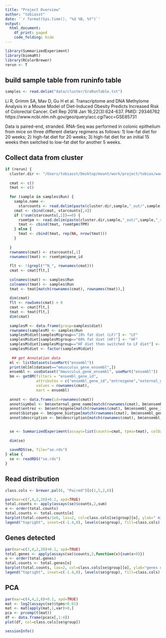 ```yaml
---
title: "Project Overview"
author: "tobiasst"
date: '`r format(Sys.time(), "%d %B, %Y")`'
output:
  html_document:
    df_print: paged
    code_folding: hide
---
```


```r
library(SummarizedExperiment)
library(biomaRt)
library(RColorBrewer)
rerun <- T
```

## build sample table from runinfo table

```r
samples <- read.delim("data/cluster/SraRunTable.txt")
```

Li R, Grimm SA, Mav D, Gu H et al. Transcriptome and DNA Methylome Analysis in a Mouse Model of Diet-Induced Obesity Predicts Increased Risk of Colorectal Cancer. Cell Rep 2018 Jan 16;22(3):624-637. PMID: 29346762
https://www.ncbi.nlm.nih.gov/geo/query/acc.cgi?acc=GSE85731


Data is paired-end, stranded. RNA-Seq was performed in colonic epithelium from mice on three different dietary regimens as follows: 1) low-fat diet for 20 weeks; 2) high-fat diet for 20 weeks; 3) high-fat diet for an initial 15 weeks then switched to low-fat diet for another 5 weeks.

## Collect data from cluster 

```r

if (rerun) {
  cluster.dir <- "/Users/tobiasst/Desktop/mount/work/project/tobias/wade_2018/"
  
  cmat <- c()
  tmat <- c()
  
  for (sample in samples$Run) {
    sample.name <- 
      starcounts <- read.delim(paste(cluster.dir,sample,"_out/",sample,".ReadsPerGene.out.tab",sep=""), header=F)  
    cmat <- cbind(cmat, starcounts[,4])
    if (!sum(starcounts[,2])==0) {
      rsemtpm <- read.delim(paste(cluster.dir,sample,"_out/",sample,"_rsem.genes.results",sep=""), header=T)
      tmat <- cbind(tmat, rsemtpm$TPM)
    } else {
      tmat <- cbind(tmat, rep(NA, nrow(tmat)))
    }
    
  }
  rownames(cmat) <- starcounts[,1]
  rownames(tmat) <- rsemtpm$gene_id
  
  flt <- !(grepl("^N_", rownames(cmat)))
  cmat <- cmat[flt,]
  
  colnames(cmat) <- samples$Run
  colnames(tmat) <- samples$Run
  tmat <- tmat[match(rownames(cmat), rownames(tmat)),]
  
  dim(cmat)
  flt <- rowSums(cmat) > 0
  cmat <- cmat[flt,]
  tmat <- tmat[flt,]
  dim(cmat)
  
  samplesM <- data.frame(group=samples$diet)
  rownames(samplesM) <- samples$Run
  samplesM$diet[samplesM$group=="10% fat diet (LF)"] <- "LF"
  samplesM$diet[samplesM$group=="60% fat diet (HF)"] <- "HF"
  samplesM$diet[samplesM$group=="HF diet then switched to LF diet"] <- "HF_LF"
  samplesM$diet <- factor(samplesM$diet)
  
   ## get Annotation data
  ml <- listDatasets(useMart("ensembl"))
  print(ml[ml$dataset=="mmusculus_gene_ensembl",])
  ensembl <- useDataset("mmusculus_gene_ensembl", useMart("ensembl"))
  bm <- getBM(filters = "ensembl_gene_id",
              attributes = c("ensembl_gene_id","entrezgene","external_gene_name","gene_biotype","description"),
              values = rownames(cmat),
              mart = ensembl)
  
  annot <- data.frame(id=rownames(cmat))
  annot$symbol <- bm$external_gene_name[match(rownames(cmat), bm$ensembl_gene_id)]
  annot$entrez <- bm$entrezgene[match(rownames(cmat), bm$ensembl_gene_id)]
  annot$biotype <- bm$gene_biotype[match(rownames(cmat), bm$ensembl_gene_id)]
  annot$description <- bm$description[match(rownames(cmat), bm$ensembl_gene_id)]
  

  se <- SummarizedExperiment(assays=list(counts=cmat, tpms=tmat), colData=samplesM, rowData=annot)
  
  dim(se)
  
  saveRDS(se, file="se.rds")
} else {
  se <- readRDS("se.rds")
}

```

## Read distribution

```r
class.cols <- brewer.pal(6, "Paired")[c(1,5,2,6)]

par(mar=c(7,4,2,20)+0.1, xpd=TRUE)
total.counts <- apply(assays(se)$counts,2,sum)
o <- order(total.counts)
total.counts <- total.counts[o]
barplot(total.counts/1e6, las=2, col=class.cols[se$group][o], ylab=" million reads")
legend("topright", inset=c(-1.4,0), levels(se$group), fill=class.cols)

```

## Genes detected

```r
par(mar=c(7,4,2,20)+0.1, xpd=TRUE)
total.genes <- apply(assays(se)$counts,2,function(x){sum(x>0)})
o <- order(total.genes)
total.counts <- total.genes[o]
barplot(total.counts, las=2, col=class.cols[se$group][o], ylab="genes detected")
legend("topright", inset=c(-1.4,0), levels(se$group), fill=class.cols)


```

## PCA

```r
par(mar=c(4,4,2,8)+0.1, xpd=TRUE)
mat <- log2(assays(se)$tpms+0.01)
mat <- mat[apply(mat,1,var)>0,]
pca <- prcomp(t(mat))
df <- data.frame(pca$x[,1:4])
plot(df, col=class.cols[se$group])

```


```r
sessionInfo()
```

